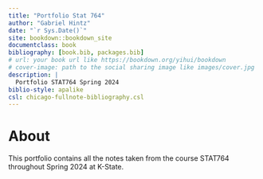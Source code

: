 ```yaml
--- 
title: "Portfolio Stat 764"
author: "Gabriel Hintz"
date: "`r Sys.Date()`"
site: bookdown::bookdown_site
documentclass: book
bibliography: [book.bib, packages.bib]
# url: your book url like https://bookdown.org/yihui/bookdown
# cover-image: path to the social sharing image like images/cover.jpg
description: |
  Portfolio STAT764 Spring 2024
biblio-style: apalike
csl: chicago-fullnote-bibliography.csl
---
```


# About

This portfolio contains all the notes taken from the course STAT764 throughout Spring 2024 at K-State.